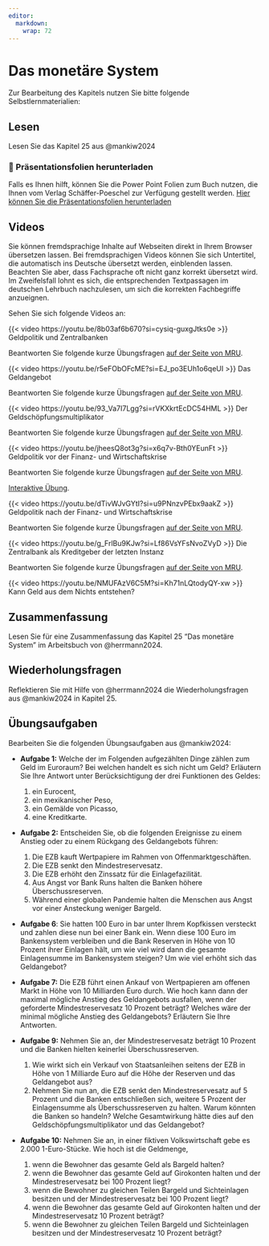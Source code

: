 ```yaml
---
editor: 
  markdown: 
    wrap: 72
---
```


# Das monetäre System

Zur Bearbeitung des Kapitels nutzen Sie bitte folgende
Selbstlernmaterialien:

## Lesen

Lesen Sie das Kapitel 25 aus @mankiw2024

::: callout-note
### 📂 Präsentationsfolien herunterladen

Falls es Ihnen hilft, können Sie die Power Point Folien zum Buch nutzen,
die Ihnen vom Verlag Schäffer-Poeschel zur Verfügung gestellt werden.
[Hier können Sie die Präsentationsfolien
herunterladen](resources/chapter25.ppt){.btn .btn-primary
target="_blank"}
:::

## Videos

::: {.callout-important title="Praktischer Hinweis"}
Sie können fremdsprachige Inhalte auf Webseiten direkt in Ihrem Browser übersetzen lassen. Bei fremdsprachigen Videos können Sie sich Untertitel, die automatisch ins Deutsche übersetzt werden, einblenden lassen. Beachten Sie aber, dass Fachsprache oft nicht ganz korrekt übersetzt wird. Im Zweifelsfall lohnt es sich, die entsprechenden Textpassagen im deutschen Lehrbuch nachzulesen, um sich die korrekten Fachbegriffe anzueignen.
:::


Sehen Sie sich folgende Videos an:

::: {#vid-mon1}
{{< video https://youtu.be/8b03af6b670?si=cysiq-guxgJtks0e >}}
Geldpolitik und Zentralbanken
:::

Beantworten Sie folgende kurze Übungsfragen [auf der Seite von
MRU](https://mru.org/practice-questions/monetary-policy-and-fed-practice-questions){target="_blank"}.

::: {.callout-tip collapse="true" title="Video: Das Geldangebot"}
<div>

::: {#vid-mon2}
{{< video https://youtu.be/r5eFObOFcME?si=EJ_po3EUh1o6qeUI >}} 
Das Geldangebot
:::

</div>

Beantworten Sie folgende kurze Übungsfragen [auf der Seite von
MRU](https://mru.org/practice-questions/us-money-supplies-practice-questions){target="_blank"}.
:::

::: {.callout-tip collapse="true" title="Video: Der Geldschöpfungsmultiplikator"}
<div>

::: {#vid-mon3}
{{< video https://youtu.be/93_Va7I7Lgg?si=rVKXkrtEcDC54HML >}} 
Der Geldschöpfungsmultiplikator
:::

</div>

Beantworten Sie folgende kurze Übungsfragen [auf der Seite von
MRU](https://mru.org/practice-questions/money-multiplier-practice-questions){target="_blank"}.
:::

::: {.callout-tip collapse="true" title="Video: Geldpolitik"}
<div>

::: {#vid-mon4}
{{< video https://youtu.be/jheesQ8ot3g?si=x6q7v-Bth0YEunFt >}}
Geldpolitik vor der Finanz- und Wirtschaftskrise
:::

</div>

Beantworten Sie folgende kurze Übungsfragen [auf der Seite von
MRU](https://mru.org/practice-questions/how-fed-worked-great-recession-practice-questions).
:::

[Interaktive
Übung](https://mru.org/courses/principles-economics-macroeconomics/federal-reserve-market-reserves-limited/interactive-practice){target="_blank"}.

::: {.callout-tip collapse="true" title="Video: Geldpolitik nach der Krise"}
<div>

::: {#vid-mon5}
{{< video https://youtu.be/dTivWJvGYtI?si=u9PNnzvPEbx9aakZ >}}
Geldpolitik nach der Finanz- und Wirtschaftskrise
:::

</div>

Beantworten Sie folgende kurze Übungsfragen [auf der Seite von
MRU](https://mru.org/practice-questions/how-fed-works-after-great-recession-practice-questions){target="_blank"}.
:::

::: {.callout-tip collapse="true" title="Video: Die Zentralbank als Kreditgeber der letzten Instanz"}
<div>

::: {#vid-mon6}
{{< video https://youtu.be/g_FrlBu9KJw?si=Lf86VsYFsNvoZVyD >}} 
Die Zentralbank als Kreditgeber der letzten Instanz
:::

</div>

Beantworten Sie folgende kurze Übungsfragen [auf der Seite von
MRU](https://mru.org/practice-questions/federal-reserve-lender-last-resort-practice-questions){target="_blank"}.
:::

::: {.callout-note collapse="true" title="Bonusmaterial: Kann Geld aus dem Nichts entstehen?"}
<div>

::: {#vid-mon}
{{< video https://youtu.be/NMUFAzV6C5M?si=Kh71nLQtodyQY-xw >}} 
Kann Geld aus dem Nichts entstehen?
:::

</div>
:::

## Zusammenfassung

Lesen Sie für eine Zusammenfassung das Kapitel 25 "Das monetäre System"
im Arbeitsbuch von @herrmann2024.

## Wiederholungsfragen

Reflektieren Sie mit Hilfe von @herrmann2024 die Wiederholungsfragen aus
@mankiw2024 in Kapitel 25.

## Übungsaufgaben

Bearbeiten Sie die folgenden Übungsaufgaben aus @mankiw2024:

-   **Aufgabe 1:** Welche der im Folgenden aufgezählten Dinge zählen zum
    Geld im Euroraum? Bei welchen handelt es sich nicht um Geld?
    Erläutern Sie Ihre Antwort unter Berücksichtigung der drei
    Funktionen des Geldes:

    1.  ein Eurocent,
    2.  ein mexikanischer Peso,
    3.  ein Gemälde von Picasso,
    4.  eine Kreditkarte.

-   **Aufgabe 2:** Entscheiden Sie, ob die folgenden Ereignisse zu einem
    Anstieg oder zu einem Rückgang des Geldangebots führen:

    1.  Die EZB kauft Wertpapiere im Rahmen von Offenmarktgeschäften.
    2.  Die EZB senkt den Mindestreservesatz.
    3.  Die EZB erhöht den Zinssatz für die Einlagefazilität.
    4.  Aus Angst vor Bank Runs halten die Banken höhere
        Überschussreserven.
    5.  Während einer globalen Pandemie halten die Menschen aus Angst
        vor einer Ansteckung weniger Bargeld.

-   **Aufgabe 6**: Sie hatten 100 Euro in bar unter Ihrem Kopfkissen
    versteckt und zahlen diese nun bei einer Bank ein. Wenn diese 100
    Euro im Bankensystem verbleiben und die Bank Reserven in Höhe von 10
    Prozent ihrer Einlagen hält, um wie viel wird dann die gesamte
    Einlagensumme im Bankensystem steigen? Um wie viel erhöht sich das
    Geldangebot?

-   **Aufgabe 7:** Die EZB führt einen Ankauf von Wertpapieren am
    offenen Markt in Höhe von 10 Milliarden Euro durch. Wie hoch kann
    dann der maximal mögliche Anstieg des Geldangebots ausfallen, wenn
    der geforderte Mindestreservesatz 10 Prozent beträgt? Welches wäre
    der minimal mögliche Anstieg des Geldangebots? Erläutern Sie Ihre
    Antworten.

-   **Aufgabe 9:** Nehmen Sie an, der Mindestreservesatz beträgt 10
    Prozent und die Banken hielten keinerlei Überschussreserven.

    1.  Wie wirkt sich ein Verkauf von Staatsanleihen seitens der EZB in
        Höhe von 1 Milliarde Euro auf die Höhe der Reserven und das
        Geldangebot aus?
    2.  Nehmen Sie nun an, die EZB senkt den Mindestreservesatz auf 5
        Prozent und die Banken entschließen sich, weitere 5 Prozent der
        Einlagensumme als Überschussreserven zu halten. Warum könnten
        die Banken so handeln? Welche Gesamtwirkung hätte dies auf den
        Geldschöpfungsmultiplikator und das Geldangebot?

-   **Aufgabe 10:** Nehmen Sie an, in einer fiktiven Volkswirtschaft
    gebe es 2.000 1-Euro-Stücke. Wie hoch ist die Geldmenge,

    1.  wenn die Bewohner das gesamte Geld als Bargeld halten?
    2.  wenn die Bewohner das gesamte Geld auf Girokonten halten und der
        Mindestreservesatz bei 100 Prozent liegt?
    3.  wenn die Bewohner zu gleichen Teilen Bargeld und Sichteinlagen
        besitzen und der Mindestreservesatz bei 100 Prozent liegt?
    4.  wenn die Bewohner das gesamte Geld auf Girokonten halten und der
        Mindestreservesatz 10 Prozent beträgt?
    5.  wenn die Bewohner zu gleichen Teilen Bargeld und Sichteinlagen
        besitzen und der Mindestreservesatz 10 Prozent beträgt?

